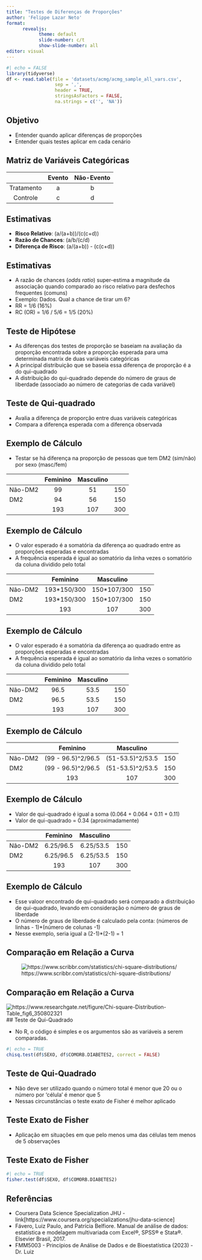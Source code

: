 ```yaml
---
title: "Testes de Diferenças de Proporções"
author: 'Felippe Lazar Neto'
format: 
      revealjs:
            theme: default
            slide-number: c/t
            show-slide-number: all
editor: visual
---
```


```r
#| echo = FALSE
library(tidyverse)
df <- read.table(file = 'datasets/acmg/acmg_sample_all_vars.csv', 
                  sep = ',', 
                  header = TRUE,
                  stringsAsFactors = FALSE, 
                  na.strings = c('', 'NA')) 
```

## Objetivo

-   Entender quando aplicar diferenças de proporções
-   Entender quais testes aplicar em cada cenário

## Matriz de Variáveis Categóricas

|            | Evento | Não-Evento |
|:----------:|:------:|:----------:|
| Tratamento |   a    |     b      |
|  Controle  |   c    |     d      |

## Estimativas

-   **Risco Relativo**: (a/(a+b))/(c(c+d))
-   **Razão de Chances**: (a/b/(c/d)
-   **Diferença de Risco**: (a/(a+b)) - (c(c+d))

## Estimativas

-   A razão de chances (*odds ratio*) super-estima a magnitude da associação quando comparado ao risco relativo para desfechos frequentes (comuns)
-   Exemplo: Dados. Qual a chance de tirar um 6?
-   RR = 1/6 (16%)
-   RC (OR) = 1/6 / 5/6 = 1/5 (20%)

## Teste de Hipótese

-   As diferenças dos testes de proporção se baseiam na avaliação da proporção encontrada sobre a proporção esperada para uma determinada matrix de duas variáveis categóricas
-   A principal distribuição que se baseia essa diferença de proporção é a do qui-quadrado
-   A distribuição do qui-quadrado depende do número de graus de liberdade (associado ao número de categorias de cada variável)

## Teste de Qui-quadrado

-   Avalia a diferença de proporção entre duas variáveis categóricas
-   Compara a diferença esperada com a diferença observada

## Exemplo de Cálculo

-   Testar se há diferença na proporção de pessoas que tem DM2 (sim/não) por sexo (masc/fem)

|         | Feminino | Masculino |     |
|---------|:--------:|:---------:|:---:|
| Não-DM2 |    99    |    51     | 150 |
| DM2     |    94    |    56     | 150 |
|         |   193    |    107    | 300 |

## Exemplo de Cálculo

-   O valor esperado é a somatória da diferença ao quadrado entre as proporções esperadas e encontradas
-   A frequência esperada é igual ao somatório da linha vezes o somatório da coluna dividido pelo total

|         |   Feminino   |  Masculino   |     |
|---------|:------------:|:------------:|:---:|
| Não-DM2 | 193\*150/300 | 150\*107/300 | 150 |
| DM2     | 193\*150/300 | 150\*107/300 | 150 |
|         |     193      |     107      | 300 |

## Exemplo de Cálculo

-   O valor esperado é a somatória da diferença ao quadrado entre as proporções esperadas e encontradas
-   A frequência esperada é igual ao somatório da linha vezes o somatório da coluna dividido pelo total

|         | Feminino | Masculino |     |
|---------|:--------:|:---------:|:---:|
| Não-DM2 |   96.5   |   53.5    | 150 |
| DM2     |   96.5   |   53.5    | 150 |
|         |   193    |    107    | 300 |

## Exemplo de Cálculo

|         |      Feminino       |     Masculino     |     |
|---------|:-------------------:|:-----------------:|:---:|
| Não-DM2 | (99 - 96.5)\^2/96.5 | (51-53.5)\^2/53.5 | 150 |
| DM2     | (99 - 96.5)\^2/96.5 | (51-53.5)\^2/53.5 | 150 |
|         |         193         |        107        | 300 |

## Exemplo de Cálculo

- Valor de qui-quadrado é igual a soma (0.064 + 0.064 + 0.11 + 0.11)
- Valor de qui-quadrado = 0.34 (aproximadamente)

|         | Feminino  | Masculino |     |
|---------|:---------:|:---------:|:---:|
| Não-DM2 | 6.25/96.5 | 6.25/53.5 | 150 |
| DM2     | 6.25/96.5 | 6.25/53.5 | 150 |
|         |    193    |    107    | 300 |

## Exemplo de Cálculo

- Esse valoor encontrado de qui-quadrado será comparado a distribuição de qui-quadrado, levando em consideração o número de graus de liberdade
- O número de graus de liberdade é calculado pela conta: (números de linhas - 1)*(número de colunas -1)
- Nesse exemplo, seria igual a (2-1)*(2-1) = 1

## Comparação em Relação a Curva

![https://www.scribbr.com/statistics/chi-square-distributions/](Figuras/chisquare_curve.png)

## Comparação em Relação a Curva

![https://www.researchgate.net/figure/Chi-square-Distribution-Table_fig6_350802321](Figuras/chisquare_table.png)
## Teste de Qui-Quadrado

- No R, o código é simples e os argumentos são as variáveis a serem comparadas.

```r
#| echo = TRUE
chisq.test(df$SEXO, df$COMORB.DIABETES2, correct = FALSE)
```

## Teste de Qui-Quadrado

- Não deve ser utilizado quando o número total é menor que 20 ou o número por 'célula' é menor que 5
- Nessas circunstâncias o teste exato de Fisher é melhor aplicado

## Teste Exato de Fisher

- Aplicação em situações em que pelo menos uma das células tem menos de 5 observações

## Teste Exato de Fisher
```r
#| echo = TRUE
fisher.test(df$SEXO, df$COMORB.DIABETES2)
```

## Referências

-   Coursera Data Science Specialization JHU - link\[https://www.coursera.org/specializations/jhu-data-science\]
-   Fávero, Luiz Paulo, and Patrícia Belfiore. Manual de análise de dados: estatística e modelagem multivariada com Excel®, SPSS® e Stata®. Elsevier Brasil, 2017.
-   FMM5003 - Princípios de Análise de Dados e de Bioestatística (2023) - Dr. Luiz
